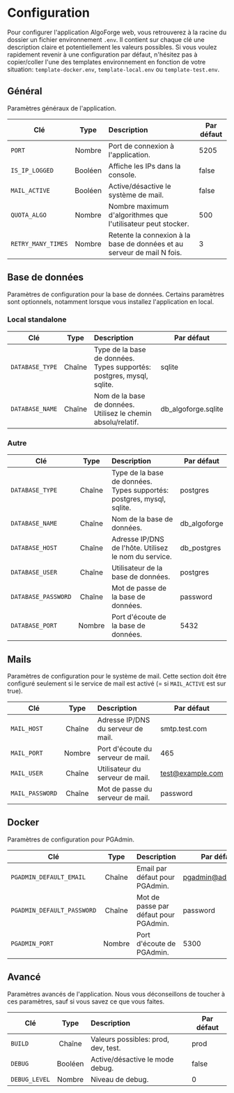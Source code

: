 # Configuration

Pour configurer l'application AlgoForge web, vous retrouverez à la racine du dossier un fichier environnement `.env`.
Il contient sur chaque clé une description claire et potentiellement les valeurs possibles. Si vous voulez rapidement revenir à une configuration par défaut, n'hésitez pas à copier/coller l'une des templates environnement en fonction de votre situation: `template-docker.env`, `template-local.env` ou `template-test.env`.

## Général

Paramètres généraux de l'application.

| Clé                |  Type   | Description                                                             | Par défaut |
| ------------------ | :-----: | :---------------------------------------------------------------------- | ---------- |
| `PORT`             | Nombre  | Port de connexion à l'application.                                      | 5205       |
| `IS_IP_LOGGED`     | Booléen | Affiche les IPs dans la console.                                        | false      |
| `MAIL_ACTIVE`      | Booléen | Active/désactive le système de mail.                                    | false      |
| `QUOTA_ALGO`       | Nombre  | Nombre maximum d'algorithmes que l'utilisateur peut stocker.            | 500        |
| `RETRY_MANY_TIMES` | Nombre  | Retente la connexion à la base de données et au serveur de mail N fois. | 3          |

## Base de données

Paramètres de configuration pour la base de données. Certains paramètres sont optionnels, notamment lorsque vous installez l'application en local.

### Local standalone

| Clé             |  Type  | Description                                                           | Par défaut          |
| --------------- | :----: | :-------------------------------------------------------------------- | ------------------- |
| `DATABASE_TYPE` | Chaîne | Type de la base de données. Types supportés: postgres, mysql, sqlite. | sqlite              |
| `DATABASE_NAME` | Chaîne | Nom de la base de données. Utilisez le chemin absolu/relatif.         | db_algoforge.sqlite |

### Autre

| Clé                 |  Type  | Description                                                           | Par défaut   |
| ------------------- | :----: | :-------------------------------------------------------------------- | ------------ |
| `DATABASE_TYPE`     | Chaîne | Type de la base de données. Types supportés: postgres, mysql, sqlite. | postgres     |
| `DATABASE_NAME`     | Chaîne | Nom de la base de données.                                            | db_algoforge |
| `DATABASE_HOST`     | Chaîne | Adresse IP/DNS de l'hôte. Utilisez le nom du service.                 | db_postgres  |
| `DATABASE_USER`     | Chaîne | Utilisateur de la base de données.                                    | postgres     |
| `DATABASE_PASSWORD` | Chaîne | Mot de passe de la base de données.                                   | password     |
| `DATABASE_PORT`     | Nombre | Port d'écoute de la base de données.                                  | 5432         |

## Mails

Paramètres de configuration pour le système de mail.
Cette section doit être configuré seulement si le service de mail est activé (= si `MAIL_ACTIVE` est sur true).

| Clé             |  Type  | Description                        | Par défaut       |
| --------------- | :----: | :--------------------------------- | ---------------- |
| `MAIL_HOST`     | Chaîne | Adresse IP/DNS du serveur de mail. | smtp.test.com    |
| `MAIL_PORT`     | Nombre | Port d'écoute du serveur de mail.  | 465              |
| `MAIL_USER`     | Chaîne | Utilisateur du serveur de mail.    | test@example.com |
| `MAIL_PASSWORD` | Chaîne | Mot de passe du serveur de mail.   | password         |

## Docker

Paramètres de configuration pour PGAdmin.

| Clé                        |  Type  | Description                           | Par défaut        |
| -------------------------- | :----: | :------------------------------------ | ----------------- |
| `PGADMIN_DEFAULT_EMAIL`    | Chaîne | Email par défaut pour PGAdmin.        | pgadmin@admin.com |
| `PGADMIN_DEFAULT_PASSWORD` | Chaîne | Mot de passe par défaut pour PGAdmin. | password          |
| `PGADMIN_PORT`             | Nombre | Port d'écoute de PGAdmin.             | 5300              |

## Avancé

Paramètres avancés de l'application. Nous vous déconseillons de toucher à ces paramètres, sauf si vous savez ce que vous faites.

| Clé           |  Type   | Description                         | Par défaut |
| ------------- | :-----: | :---------------------------------- | ---------- |
| `BUILD`       | Chaîne  | Valeurs possibles: prod, dev, test. | prod       |
| `DEBUG`       | Booléen | Active/désactive le mode debug.     | false      |
| `DEBUG_LEVEL` | Nombre  | Niveau de debug.                    | 0          |
